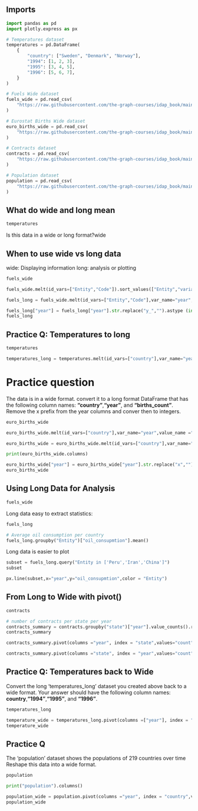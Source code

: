 ## Imports


```python
import pandas as pd
import plotly.express as px
```

```python
# Temperatures dataset
temperatures = pd.DataFrame(
    {
        "country": ["Sweden", "Denmark", "Norway"],
        "1994": [1, 2, 3],
        "1995": [3, 4, 5],
        "1996": [5, 6, 7],
    }
)

# Fuels Wide dataset
fuels_wide = pd.read_csv(
    "https://raw.githubusercontent.com/the-graph-courses/idap_book/main/data/oil_per_capita_wide.csv"
)

# Eurostat Births Wide dataset
euro_births_wide = pd.read_csv(
    "https://raw.githubusercontent.com/the-graph-courses/idap_book/main/data/euro_births_wide.csv"
)

# Contracts dataset
contracts = pd.read_csv(
    "https://raw.githubusercontent.com/the-graph-courses/idap_book/main/data/chicago_contracts_20_23.csv"
)

# Population dataset
population = pd.read_csv(
    "https://raw.githubusercontent.com/the-graph-courses/idap_book/main/data/tidyr_population.csv"
)
```
## What do wide and long mean

```python
temperatures
```
Is this data in a wide or long format?wide

## When to use wide vs long data
wide: Displaying information
long: analysis or plotting

```python
fuels_wide
```
```python
fuels_wide.melt(id_vars=["Entity","Code"]).sort_values(["Entity","variable"])
```

```python
fuels_long = fuels_wide.melt(id_vars=["Entity","Code"],var_name="year",value_name ="oil_consupmtion").sort_values(["Entity","year"])
```

```python
fuels_long["year"] = fuels_long["year"].str.replace("y_","").astype (int)
fuels_long
```
## Practice Q: Temperatures to long

```python
temperatures
```

```python
temperatures_long = temperatures.melt(id_vars=["country"],var_name="year",value_name ="avg_temp")
```

# Practice question
The data is in a wide format. convert it to a long format DataFrame that has the following column names: **"country"**,**"year"**, and **"births_count"**.
Remove the x prefix from the year columns and conver then to integers.

```python
euro_births_wide
```

```python
euro_births_wide.melt(id_vars=["country"],var_name="year",value_name ="births_count")
```

```python
euro_births_wide = euro_births_wide.melt(id_vars=["country"],var_name="year",value_name ="births_count")
```

```python
print(euro_births_wide.columns)
```

```python
euro_births_wide["year"] = euro_births_wide["year"].str.replace("x","").astype (int)
euro_births_wide
```
## Using Long Data for Analysis


```python
fuels_wide
```

Long data easy to extract statistics:

```python
fuels_long
```

```python
# Average oil consumption per country
fuels_long.groupby("Entity")["oil_consupmtion"].mean()
```

Long data is easier to plot

```python
subset = fuels_long.query("Entity in ['Peru','Iran','China']")
subset
```

```python
px.line(subset,x="year",y="oil_consupmtion",color = "Entity")
```
## From Long to Wide with pivot()

```python
contracts
```

```python
# number of contracts per state per year
contracts_summary = contracts.groupby("state")["year"].value_counts().reset_index()
contracts_summary
```

```python
contracts_summary.pivot(columns ="year", index = "state",values="count").reset_index()
```

```python
contracts_summary.pivot(columns ="state", index = "year",values="count").reset_index()
```

## Practice Q: Temperatures back to Wide
Convert the long 'temperatures_long' dataset you created above back to a wide format. Your answer should have the following column names: **country**,**"1994"**,**"1995"**, and **"1996"**.

```python
temperatures_long
```

```python
temperature_wide = temperatures_long.pivot(columns =["year"], index = "country",values="avg_temp").reset_index()
temperature_wide
```
## Practice Q 
The 'population' dataset shows the populations of 219 countries over time
Reshape this data into a wide format.

```python
population
```

```python
print("population").columns()
```

```python
population_wide = population.pivot(columns ="year", index = "country",values="population").reset_index()
population_wide
```